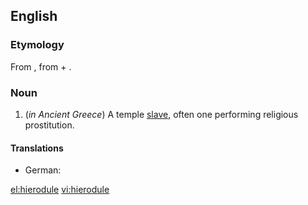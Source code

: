 ==English==

===Etymology===
From {{etyl|grc|en}} {{term|ἱερόδουλος|tr=hierodoulos|lang=grc|sc=polytonic}}, from {{term|ἱερός||sacred|tr=hieros|lang=grc|sc=polytonic}} + {{term|δοῦλος||slave|tr=doulos|lang=grc|sc=polytonic}}.

===Noun===
{{slim-wikipedia}}
{{en-noun}}

# (''in Ancient Greece'') A temple [[slave]], often one performing religious prostitution.

====Translations====
{{trans-top|temple slave, often one performing religious prostitution}}
* German: {{t-|de|Hierodule|m}}
{{trans-mid}}
{{trans-bottom}}

[[el:hierodule]]
[[vi:hierodule]]